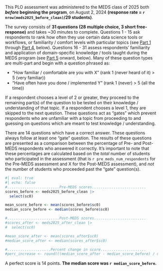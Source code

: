 This PLO assessment was administered to the MEDS class of 2025 both [***before* beginning the program**]{.teal-text}, on August 2, 2024 **(response rate = `r nrow(meds2025_before_clean)`/29 students)**.

The survey consists of **31 questions (28 multiple choice, 3 short free-response)** and takes ~30 minutes to complete. Questions 1 - 15 ask respondents to rank how often they use certain data science tools or workflows, or familiarity / comfort levels with particular topics (see [Part 1](#part-1-os-and-datadocument-storage) through [Part 4](#part-4-rank-the-following-from-1-strongly-disagree-to-5-strongly-agree), below). Questions 16 - 31 assess respondents' familiarity and application of domain-specific knowledge / tools taught during the MEDS program (see [Part 5](#part-5-stats) onward, below). Many of these question types are multi-part and begin with a question phrased as:

-  "How familiar / comfortable are you with X" (rank 1 (never heard of it) > 5 (very familiar))
-  "Have often have you done / implemented Y" (rank 1 (never) > 5 (all the time))

If a respondent chooses a level of 2 or greater, they proceed to the remaining part(s) of the question to be tested on their knowledge / understanding of that topic. If a respondent chooses a level 1, they are skipped to the next question. These questions act as "gates" which prevent respondents who are unfamiliar with a topic from proceeding to and guessing on questions which are meant to test knowledge / understanding. 

There are 14 questions which have a correct answer. These questions always follow at least one "gate" question. The results of these questions are presented as a comparison between the percentage of Pre- and Post-MEDS respondents who answered it correctly. It's important to note that these percentages are calculated based on the *total* number of students who participated in the assessment (that is `r pre_meds_num_respondents` for the Pre-MEDS assessment and X for the Post-MEDS assessment), and *not* the number of students who proceeded past the "gate" question(s). 

<!-- An assumption is made that any student who did not proceed past a "gate" question(s) would not have had the knowledge necessary to provide an educated response. -->

```r
#| eval: true
#| echo: false
#........................Pre-MEDS scores.........................
scores_before <- meds2025_before_clean |> 
  select(sc0) 

mean_score_before <- mean(scores_before$sc0)
median_score_before <- median(scores_before$sc0)

#........................Post-MEDS scores........................
#scores_after <- meds2025_after_clean |> 
#  select(sc0)

#mean_score_after <- mean(scores_after$sc0)
#median_score_after <- median(scores_after$sc0)

#....................Percent change in score.....................
#perc_increase <- round(((median_score_after - median_score_before) / median_score_before)*100, 1)
```

A perfect score is 14 points. **The median score was `r median_score_before`.** 

